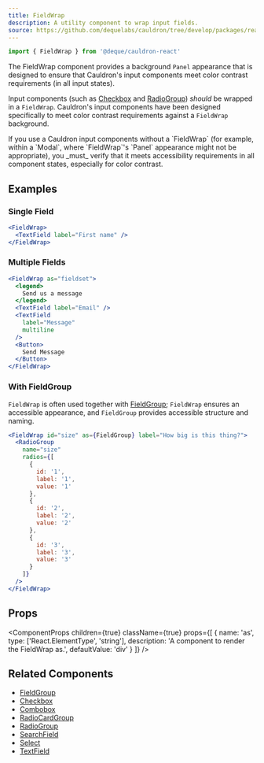 ```yaml
---
title: FieldWrap
description: A utility component to wrap input fields.
source: https://github.com/dequelabs/cauldron/tree/develop/packages/react/src/components/FieldWrap/index.tsx
---
```



```js
import { FieldWrap } from '@deque/cauldron-react'
```

The FieldWrap component provides a background `Panel` appearance that is designed to ensure that Cauldron's
input components meet color contrast requirements (in all input states).

Input components (such as [Checkbox](./Checkbox) and [RadioGroup](./RadioGroup)) _should_ be wrapped in a
`FieldWrap`. Cauldron's input components have been designed specifically to meet color contrast requirements
against a `FieldWrap` background.

<Note>
  If you use a Cauldron input components without a `FieldWrap` (for example, within a `Modal`, where
  `FieldWrap`'s `Panel` appearance might not be appropriate), you _must_ verify that it meets accessibility
  requirements in all component states, especially for color contrast.
</Note>

## Examples

### Single Field

```jsx example
<FieldWrap>
  <TextField label="First name" />
</FieldWrap>
```

### Multiple Fields

```jsx example
<FieldWrap as="fieldset">
  <legend>
    Send us a message
  </legend>
  <TextField label="Email" />
  <TextField
    label="Message"
    multiline
  />
  <Button>
    Send Message
  </Button>
</FieldWrap>
```

### With FieldGroup

`FieldWrap` is often used together with [FieldGroup](./FieldGroup); `FieldWrap` ensures
an accessible appearance, and `FieldGroup` provides accessible structure and naming.

```jsx example
<FieldWrap id="size" as={FieldGroup} label="How big is this thing?">
  <RadioGroup
    name="size"
    radios={[
      {
        id: '1',
        label: '1',
        value: '1'
      },
      {
        id: '2',
        label: '2',
        value: '2'
      },
      {
        id: '3',
        label: '3',
        value: '3'
      }
    ]}
  />
</FieldWrap>
```

## Props

<ComponentProps
  children={true}
  className={true}
  props={[
    {
      name: 'as',
      type: ['React.ElementType', 'string'],
      description: 'A component to render the FieldWrap as.',
      defaultValue: 'div'
    }
  ]}
/>

## Related Components

- [FieldGroup](./FieldGroup)
- [Checkbox](./Checkbox)
- [Combobox](./Combobox)
- [RadioCardGroup](./RadioCardGroup)
- [RadioGroup](./RadioGroup)
- [SearchField](./SearchField)
- [Select](./Select)
- [TextField](./TextField)